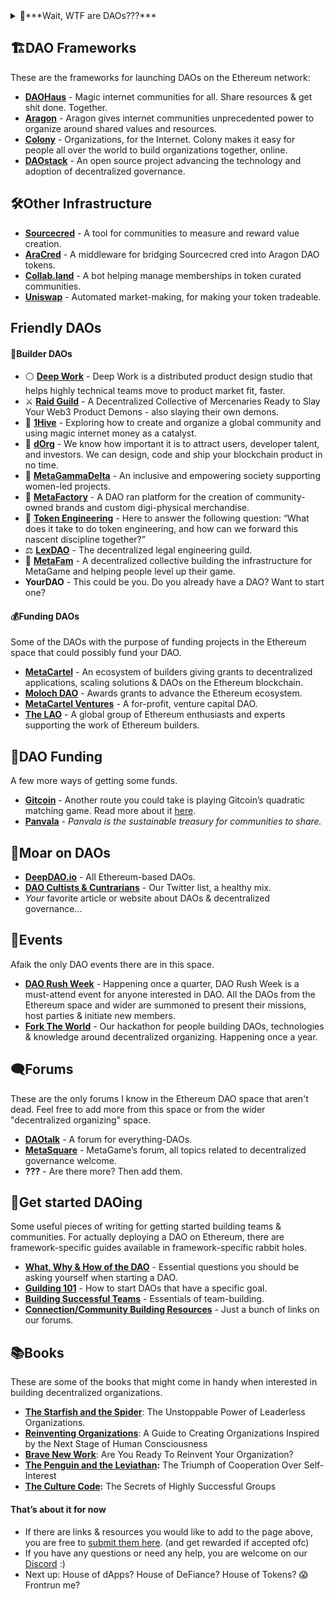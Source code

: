 <details>

<summary>🤨***Wait, WTF are DAOs???***</summary>
<br>

Short for “Decentralized Autonomous Organizations”, DAOs are a new type of organization, enabled by the blockchain technology. Decentralized organizations are nothing new, what makes DAOs different from “just” decentralized organizations is that they are constituted on the blockchain and their governance is, at least in theory, controlled by smart contracts.

This allows people to start organizations with complete strangers from around the world and not worry whether one of them will run away with the money, where will the organization be formed and how will they govern the treasury. The ownership of a DAO is usually tokenized and distributed among members, with it’s issuance not centrally controlled by anyone.

There are multiple types of “decentralizations”. Some will say “A DAO” only implies architectural decentralization; the technology itself. While one may _have_ “a DAO” whose governance is centralized in a single or a few big shareholders, we do not consider those true DAOs.

If you ask most of us, a DAO should be both architecturally AND politically decentralized to truly be considered a DAO. For a DAO to be considered politically decentralized, it’s voting power should be _sufficiently_ decentralized among its members. How much is sufficient? Well who the hell knows, we’ll figure it out.

If you ask me, DAOs are here to enable us to build a world of cooperatively ran organizations and collectively owned platforms & infrastructure.

### To recap:

-   There is no centralized control in the DAO. There is no “CEO” and no single individual may dictate direction.
-   There isn’t a hierarchy in any traditional sense, no “managerial” & “executive” layers.
-   Members allocate resources and make decisions about the direction and initiatives through voting on proposals or practicing other decentralized decision making methods, eg. [Holacracy’s Integrative Decision Making Process](https://medium.com/org-hacking/holacracys-integrative-decision-making-process-f750d4b82abc)
-   There is a complete transparency of every transaction.
    
</details>
    

## 🏗️DAO Frameworks

These are the frameworks for launching DAOs on the Ethereum network:

-   **[DAOHaus](https://daohaus.club/)** - Magic internet communities for all. Share resources & get shit done. Together.
-   **[Aragon](https://aragon.org/)** - Aragon gives internet communities unprecedented power to organize around shared values and resources.
-   **[Colony](https://colony.io/)** - Organizations, for the Internet. Colony makes it easy for people all over the world to build organizations together, online.
-   **[DAOstack](https://daostack.io/)** - An open source project advancing the technology and adoption of decentralized governance.
    

## 🛠️Other Infrastructure

-   **[Sourcecred](https://sourcecred.io/)** - A tool for communities to measure and reward value creation.
-   **[AraCred](https://aracred.github.io/)** - A middleware for bridging Sourcecred cred into Aragon DAO tokens.
-   **[Collab.land](https://collab.land/)** - A bot helping manage memberships in token curated communities.
-   **[Uniswap](https://uniswap.org/)** - Automated market-making, for making your token tradeable.
    

## Friendly DAOs

#### 💪Builder DAOs

-   ⚪ **[Deep Work](https://deepwork.studio/)** - Deep Work is a distributed product design studio that helps highly technical teams move to product market fit, faster.
-   ⚔️ **[Raid Guild](https://raidguild.org/)** - A Decentralized Collective of Mercenaries Ready to Slay Your Web3 Product Demons - also slaying their own demons.
-   🐝 **[1Hive](https://1hive.org/)** - Exploring how to create and organize a global community and using magic internet money as a catalyst.
-   🌳 **[dOrg](https://dorg.tech/)** - We know how important it is to attract users, developer talent, and investors. We can design, code and ship your blockchain product in no time.
-   👭 **[MetaGammaDelta](https://twitter.com/metagammadelta)** - An inclusive and empowering society supporting women-led projects.
-   🤖 **[MetaFactory](https://t.co/27fiwh7Oym?amp=1)** - A DAO ran platform for the creation of community-owned brands and custom digi-physical merchandise.
-   💫 **[Token Engineering](https://tokenengineeringcommunity.github.io/website/)** - Here to answer the following question: “What does it take to do token engineering, and how can we forward this nascent discipline together?”
-   ⚖️ **[LexDAO](https://lexdao.org/)** - The decentralized legal engineering guild.
-   🐙 **[MetaFam](https://mainnet.aragon.org/#/metafam)** - A decentralized collective building the infrastructure for MetaGame and helping people level up their game.
-   **YourDAO** - This could be you. Do you already have a DAO? Want to start one?
    

#### 💰Funding DAOs
Some of the DAOs with the purpose of funding projects in the Ethereum space that could possibly fund your DAO.
-   **[MetaCartel](https://www.metacartel.org/)** - An ecosystem of builders giving grants to decentralized applications, scaling solutions & DAOs on the Ethereum blockchain.
-   **[Moloch DAO](https://www.molochdao.com/)** - Awards grants to advance the Ethereum ecosystem.
-   **[MetaCartel Ventures](https://metacartel.xyz/)** - A for-profit, venture capital DAO.
-   **[The LAO](https://www.thelao.io/)** - A global group of Ethereum enthusiasts and experts supporting the work of Ethereum builders.
    

## 💸DAO Funding
A few more ways of getting some funds.
-   **[Gitcoin](https://gitcoin.co/grants/)** - Another route you could take is playing Gitcoin’s quadratic matching game. Read more about it [here](https://ethgasstation.info/blog/quadratic-funding-in-a-nutshell/).
-   **[Panvala](https://twitter.com/PanvalaHQ)** - _Panvala is the sustainable treasury for communities to share._
    

## 📜Moar on DAOs

-   **[DeepDAO.io](http://deepdao.io)** - All Ethereum-based DAOs.
-   **[DAO Cultists & Cuntrarians](https://twitter.com/i/lists/1282667877984800768)** - Our Twitter list, a healthy mix.
-   *Your* favorite article or website about DAOs & decentralized governance...
    
## 📅Events
Afaik the only DAO events there are in this space.
-   **[DAO Rush Week](https://twitter.com/daorushweek)** - Happening once a quarter, DAO Rush Week is a must-attend event for anyone interested in DAO. All the DAOs from the Ethereum space and wider are summoned to present their missions, host parties & initiate new members.
-  **[Fork The World](https://forktheworld.wtf/)** - Our hackathon for people building DAOs, technologies & knowledge around decentralized organizing. Happening once a year.
    

## 🗨️Forums
These are the only forums I know in the Ethereum DAO space that aren't dead. Feel free to add more from this space or from the wider "decentralized organizing" space.
-   [**DAOtalk**](https://daotalk.org) - A forum for everything-DAOs.
-   [**MetaSquare**](https://forum.metagame.wtf/) - MetaGame’s forum, all topics related to decentralized governance welcome.
- **???** - Are there more? Then add them.
    

## 🏃Get started DAOing
Some useful pieces of writing for getting started building teams & communities.
For actually deploying a DAO on Ethereum, there are framework-specific guides available in framework-specific rabbit holes.
-   **[What, Why & How of the DAO](https://wiki.metagame.wtf/docs/Guilding/what-why-how-of-your-dao)** - Essential questions you should be asking yourself when starting a DAO.
-   **[Guilding 101](https://wiki.metagame.wtf/docs/Guilding/guilding-101)** - How to start DAOs that have a specific goal.
-   **[Building Successful Teams](https://wiki.metagame.wtf/docs/Guilding/building-successful-teams)** - Essentials of team-building.
-   **[Connection/Community Building Resources](https://forum.metagame.wtf/t/connection-community-building-resources-practices/256)** - Just a bunch of links on our forums.
    

## 📚Books
These are some of the books that might come in handy when interested in building decentralized organizations.
-   **[The Starfish and the Spider](https://www.goodreads.com/book/show/21314.The_Starfish_and_the_Spider)**: The Unstoppable Power of Leaderless Organizations.
-   **[Reinventing Organizations](https://www.goodreads.com/book/show/20787425-reinventing-organizations?from_search=true&from_srp=true&qid=9kHh66iPPT&rank=1)**: A Guide to Creating Organizations Inspired by the Next Stage of Human Consciousness
-   **[Brave New Work](https://www.goodreads.com/book/show/40338432-brave-new-work?from_search=true&from_srp=true&qid=9kHh66iPPT&rank=2)**: Are You Ready To Reinvent Your Organization?
-   **[The Penguin and the Leviathan](https://www.goodreads.com/book/show/7286895-the-penguin-and-the-leviathan):** The Triumph of Cooperation Over Self-Interest
-   **[The Culture Code](https://www.goodreads.com/book/show/33517721-the-culture-code):** The Secrets of Highly Successful Groups
    

#### That’s about it for now
-   If there are links & resources you would like to add to the page above, you are free to [submit them here](https://github.com/MetaFam/metagame-wiki/blob/master/docs/great-houses/house-of-daos.mdx). (and get rewarded if accepted ofc)
-   If you have any questions or need any help, you are welcome on our [Discord](https://discord.gg/6JFXC9T) :)
-   Next up: House of dApps? House of DeFiance? House of Tokens? 😱 Frontrun me?
